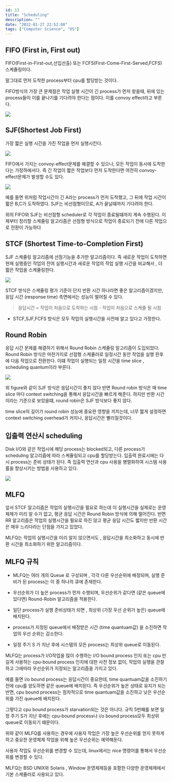 ```yaml
---
id: 13
title: "Scheduling"
description: ""
date: "2022-01-27 22:52:08"
tags: ["Computer Science", "OS"]
---
```

## FIFO (First in, First out)
FIFO(First-in-First-out,선입선출) 또는 FCFS(First-Come-First-Served,FCFS) 스케쥴링이다. 

말그대로 먼저 도착한 process부터 cpu를 할당받는 것이다. 

FIFO방식의 가장 큰 문제점은 작업 실행 시간이 긴 process가 먼저 왔을때, 뒤에 있는 process들이 이를 끝나기를 기다려야 한다는 점이다. 이를 convoy effect라고 부른다. 

![](/images/os-scheduling-01.jpg)

## SJF(Shortest Job First)

가장 짧은 실행 시간을 가진 작업을 먼저 실행시킨다. 

![](/images/os-scheduling-02.jpg)

FIFO에서 가지는 convoy-effect문제를 해결할 수 있으나, 모든 작업이 동시에 도착한다는 가정하에서다. 즉 긴 작업이 짧은 작업보다 먼저 도착한다면 여전히 convoy-effect문제가 발생할 수도 있다. 

![](/images/os-scheduling-03.jpg)

예를 들면 위처럼 작업시간이 긴 A라는 process가 먼저 도착했고, 그 뒤에 작업 시간이 짧은 B,C가 도착하였다. SJF는 비선점형이므로, A가 끝날떄까지 기다려야 한다. 

위의 FIFO와 SJF는 비선점형 scheduler로 각 작업이 종료될떄까지 계속 수행된다. 이제부터 정리할 스케쥴링 알고리즘은 선점형 방식으로 작업이 종료되기 전에 다른 작업으로 전환이 가능하다 



## STCF (Shortest Time-to-Completion First)

SJF 스케쥴링 알고리즘에 선점기능을 추가한 알고리즘이다. 즉 새로운 작업이 도착하면 현재 실행중인 작업의 잔여 실행시간과 새로운 작업의 작업 실행 시간을 비교해서 , 더 짧은 작업을 스케쥴링한다. 

![](/images/os-scheduling-04.jpg)


STCF 방식은 스케쥴링 평가 기준이 단지 반환 시간 하나라면 좋은 알고리즘이겠지만, 응답 시간 (response time) 측면에서는 성능이 떨어질 수 있다. 

<blockquote>
응답시간 = 작업이 처음으로 도착하는 시점 - 작업이 처음으로 스케쥴 될 시점 
</blockquote>

- STCF,SJF,FCFS 방식은 모두 작업의 실행시간을 사전에 알고 있다고 가정한다. 
  
  
## Round Robin 

응답 시간 문제를 해결하기 위해서 Round Robin 스케쥴링 알고리즘이 도입되었다. Round Robin 방식은 마찬가지로 선점형 스케쥴러로 일정시간 동안 작업을 실행 한후에 다음 작업으로 전환한다. 이떄 작업이 실행되는 일정 시간을 time slice , scheduling quantum이라 부른다. 

![](/images/os-scheduling-05.jpg)

위 figure와 같이 SJF 방식은 응답시간이 좋지 않다 반면 Round robin 방식은 매 time slice 마다 context switching을 통해서 응답시간을 빠르게 해준다. 하지만 반환 시간이라는 기준으로 보았을떄, round robin은 SJF 방식보다 좋지 않다. 

time slice의 길이가 round robin 성능에 중요한 영향을 끼치는데, 너무 짧게 설정하면 context switching overhead가 커지나, 응답시간은 빨리질것이다. 

## 입출력 연산시 scheduling 

Disk I/O와 같은 작업시에 해당 process는 blocked되고, 다른 process가 scheduling 알고리즘에 따라 스케쥴링되고 cpu를 할당받는다. 입출력 완료시에는 다시 process는 준비 상태가 된다. 즉 입출력 연산과 cpu 사용을 병렬화하여 시스템 사용률을 향상시키는 방법을 사용하고 있다. 

![](/images/os-scheduling-06.jpg)

## MLFQ 

앞서 STCF 알고리즘은 작업의 실행시간을 필요로 하는데 이 실행시간을 실제로는 운영체제가 미리 알 수가 없고, 평균 응답 시간은 Round Robin 방식에 의해 떨어진다. 반면 RR 알고리즘은 작업의 실행시간을 필요로 하진 않고 평균 응답 시간도 짧지만 반환 시간은 매우 느리다라는 단점을 가지고 있었다. 

MLFQ는 작업의 실행시간을 미리 알지 않으면서도 , 응답시간을 최소화하고 동시에 반환 시간을 최소화하기 위한 알고리즘이다.

## MLFQ 규칙 

- MLFQ는 여러 개의 Queue 로 구성되며 , 각각 다른 우선순위에 배정되며, 실행 준비가 된 process는 이 중 하나의 큐에 존재한다. 

- 우선순위가 더 높은 process가 먼저 수행되며, 우선순위가 같다면 (같은 queue에 있다면)  Round-Robin 알고리즘을 적용한다. 

- 일단 process가 실행 준비상태가 되면 , 최상위 (가장 우선 순위가 높은) queue에 배치된다. 

- process가 지정된 queue에서 배정받은 시간 (time quantuam값) 을 소진하면 작업의 우선 순위는 감소한다. 

- 일정 주기 S 가 지난 후에 시스템의 모든 process는 최상위 queue로 이동된다. 

MLFQ는 process가 I/O작업을 많이 수행하는 I/O bound process 인지 또는 cpu 만 길게 사용하는 cpu-bound process 인지에 대한 사전 정보 없이, 작업의 실행을 관찰하고 그에따라 우선순위가 지정되는 알고리즘을 가지고 있다. 

예를 들면 i/o bound process는 응답시간이 중요한데, time quantuam값을 소진하기 전에 cpu를 양도하면 같은 queue에 배치된다. 즉 우선순위가 높은 상태로 유지가 되는 반면, cpu bound process는 점차적으로 time quantuam값을 소진하고 낮은 우선순위를 가진 queue에 배치된다. 

그렇다고 cpu bound process가 starvation되는 것은 아니다. 규칙 5번쨰를 보면 일정 주기 S가 지난 후에는 cpu-bound process나 i/o bound process모두 최상위 queue로 이동되기 떄문이다.

위와 같이 MLFQ를 사용하는 경우에 사용자 작업은 가장 높은 우선순위를 얻지 못하게 하고 중요한 운영체제 작업을 위해 높은 우선순위는 예약해둔다. 

사용자 작업도 우선순위를 변경할 수 있는데, linux에서는 nice 명령어를 통해서 우선순위를 변경할 수 있다. 

MLFQ는 BSD UNIX와 Solaris , Window 운영체제등을 포함한 다양한 운영체제에서 기본 스케쥴러로 사용되고 있다.
